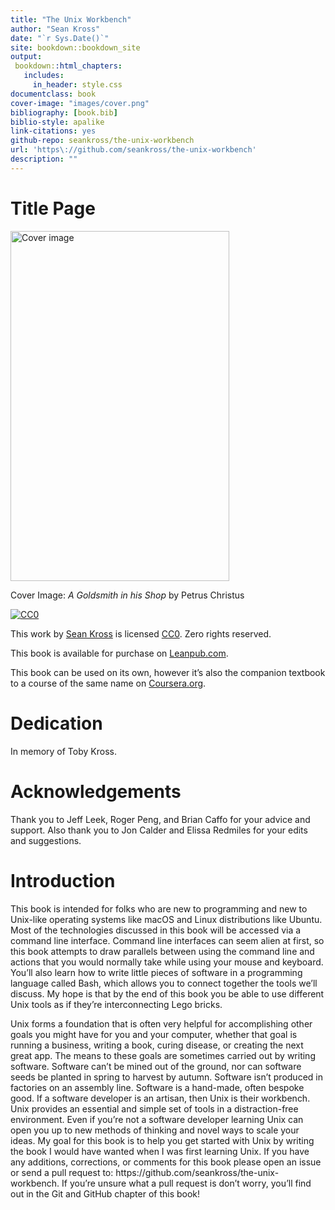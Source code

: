 ```yaml
--- 
title: "The Unix Workbench"
author: "Sean Kross"
date: "`r Sys.Date()`"
site: bookdown::bookdown_site
output:
 bookdown::html_chapters:
   includes:
     in_header: style.css
documentclass: book
cover-image: "images/cover.png"
bibliography: [book.bib]
biblio-style: apalike
link-citations: yes
github-repo: seankross/the-unix-workbench
url: 'https\://github.com/seankross/the-unix-workbench'
description: ""
---
```


# Title Page {-}

<img src="images/cover.png" width="350" height="560" alt="Cover image" />

Cover Image: *A Goldsmith in his Shop* by Petrus Christus

[![CC0](images/cc0.png)](https://creativecommons.org/publicdomain/zero/1.0/)

This work by [Sean Kross](http://seankross.com) is licensed 
[CC0](https://creativecommons.org/publicdomain/zero/1.0/). Zero rights reserved.

This book is available for purchase on [Leanpub.com](https://leanpub.com/unix).

This book can be used on its own, however it's also the companion textbook to
a course of the same name on [Coursera.org](https://www.coursera.org/learn/unix).

# Dedication {-}

In memory of Toby Kross.

# Acknowledgements {-}

Thank you to Jeff Leek, Roger Peng, and Brian Caffo for your advice and support.
Also thank you to Jon Calder and Elissa Redmiles for your edits and suggestions.

# Introduction {-}

This book is intended for folks who are new to programming and new to Unix-like
operating systems like macOS and Linux distributions like Ubuntu. Most of the
technologies discussed in this book will be accessed via a command line
interface. Command line 
interfaces can seem alien at first, so this book
attempts to draw parallels between using the command line and actions that you
would normally take while using your mouse and keyboard.
You'll also learn how to write little pieces of software in a programming
language called Bash, which allows you to connect together the tools we'll
discuss. My hope is that by the end of this book you be able to use different
Unix tools as if they're interconnecting Lego bricks.

Unix forms a foundation that is often very helpful for
accomplishing other goals you might have for you and your computer, whether
that goal is running a business, writing a book, curing disease, or creating
the next great app. The means to these goals are sometimes carried out by
writing software.
Software can't be mined out of the ground, nor can software seeds be planted in
spring to harvest by autumn. Software isn't produced in factories on an
assembly line. Software is a hand-made, often bespoke good. If a software
developer is an artisan, then Unix is their workbench. Unix provides an
essential and simple set of tools in a distraction-free environment. Even if
you're not a software developer learning Unix can open you up to new methods
of thinking and novel ways to scale your ideas. My goal
for this book is to help you get started with Unix by writing the book I would
have wanted when I was first learning Unix. If you have any additions,
corrections, or comments for this book please open an issue or send a pull
request to: https://github.com/seankross/the-unix-workbench. If you're unsure
what a pull request is don't worry, you'll find out in the Git and GitHub
chapter of this book!
